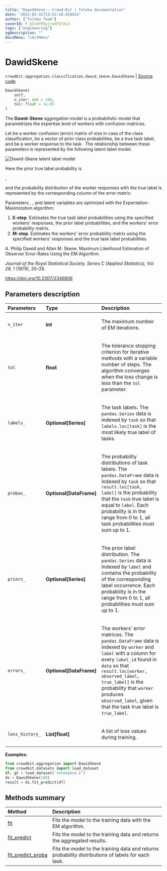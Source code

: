 ```yaml
---
title: "DawidSkene — Crowd-Kit | Toloka documentation"
date: "2023-03-31T13:53:10.459421"
author: ["Toloka Team"]
coverId: F_bIcOYF9yjrxkPZrXc3
tags: ["engineering"]
ogDescription: ""
docsMenu: "ckitMenu"
---
```


# DawidSkene

`crowdkit.aggregation.classification.dawid_skene.DawidSkene` | [Source code](https://github.com/Toloka/crowd-kit/blob/v1.2.1/crowdkit/aggregation/classification/dawid_skene.py#L19)

```python
DawidSkene(
    self,
    n_iter: int = 100,
    tol: float = 1e-05
)
```

The **Dawid-Skene** aggregation model is a probabilistic model that parametrizes the expertise level of workers with confusion matrices.

Let <Formula withoutContainer={true} content="$e^w$"/> be a worker confusion (error) matrix of size <Formula withoutContainer={true} content="$K \times K$"/> in case of the <Formula withoutContainer={true} content="$K$"/> class classification, <Formula withoutContainer={true} content="$p$"/> be a vector of prior class probabilities, <Formula withoutContainer={true} content="$z_j$"/> be a true task label, and <Formula withoutContainer={true} content="$y^w_j$"/> be a worker
response to the task <Formula withoutContainer={true} content="$j$"/>. The relationship between these parameters is represented by the following latent
label model.

<Image withBackground imageId="0dad0734ea0cc66d4e6a13b11e7ca41d" alt="Dawid-Skene latent label model" />

Here the prior true label probability is

<Formula withoutContainer={true} content="$\operatorname{Pr}(z_j = c) = p[c]$"/>,

and the probability distribution of the worker responses with the true label <Formula withoutContainer={true} content="$c$"/> is represented by the
corresponding column of the error matrix:

<Formula withoutContainer={true} content="$\operatorname{Pr}(y_j^w = k | z_j = c) = e^w[k, c]$"/>

Parameters <Formula withoutContainer={true} content="$p$"/>, <Formula withoutContainer={true} content="$e^w$"/>, and latent variables <Formula withoutContainer={true} content="$z$"/> are optimized with the Expectation-Maximization algorithm:

1. **E-step**. Estimates the true task label probabilities using the specified workers' responses,
    the prior label probabilities, and the workers' error probability matrix.
2. **M-step**. Estimates the workers' error probability matrix using the specified workers' responses and the true task label probabilities.

A. Philip Dawid and Allan M. Skene. Maximum Likelihood Estimation of Observer Error-Rates Using the EM Algorithm.

*Journal of the Royal Statistical Society. Series C (Applied Statistics), Vol. 28*, 1 (1979), 20–28.

<https://doi.org/10.2307/2346806>

## Parameters description

| Parameters | Type | Description |
| :----------| :----| :-----------|
`n_iter`|**int**|<p>The maximum number of EM iterations.</p>
`tol`|**float**|<p>The tolerance stopping criterion for iterative methods with a variable number of steps. The algorithm converges when the loss change is less than the `tol` parameter.</p>
`labels_`|**Optional\[Series\]**|<p>The task labels. The `pandas.Series` data is indexed by `task` so that `labels.loc[task]` is the most likely true label of tasks.</p>
`probas_`|**Optional\[DataFrame\]**|<p>The probability distributions of task labels. The `pandas.DataFrame` data is indexed by `task` so that `result.loc[task, label]` is the probability that the `task` true label is equal to `label`. Each probability is in the range from 0 to 1, all task probabilities must sum up to 1.</p>
`priors_`|**Optional\[Series\]**|<p>The prior label distribution. The `pandas.Series` data is indexed by `label` and contains the probability of the corresponding label occurrence. Each probability is in the range from 0 to 1, all probabilities must sum up to 1.</p>
`errors_`|**Optional\[DataFrame\]**|<p>The workers' error matrices. The `pandas.DataFrame` data is indexed by `worker` and `label` with a column for every `label_id` found in `data` so that `result.loc[worker, observed_label, true_label]` is the probability that `worker` produces `observed_label`, given that the task true label is `true_label`.</p>
`loss_history_`|**List\[float\]**|<p>A list of loss values during training.</p>

**Examples:**

```python
from crowdkit.aggregation import DawidSkene
from crowdkit.datasets import load_dataset
df, gt = load_dataset('relevance-2')
ds = DawidSkene(100)
result = ds.fit_predict(df)
```

## Methods summary

| Method | Description |
| :------| :-----------|
[fit](/docs/crowd-kit/reference/crowdkit.aggregation.classification.dawid_skene.DawidSkene.fit)| Fits the model to the training data with the EM algorithm.
[fit_predict](/docs/crowd-kit/reference/crowdkit.aggregation.classification.dawid_skene.DawidSkene.fit_predict)| Fits the model to the training data and returns the aggregated results.
[fit_predict_proba](/docs/crowd-kit/reference/crowdkit.aggregation.classification.dawid_skene.DawidSkene.fit_predict_proba)| Fits the model to the training data and returns probability distributions of labels for each task.